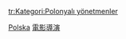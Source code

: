 {{Commonscat|Film directors from Poland}}

[[Category:各國電影導演|Polska]]
[[Category:波兰电影人|電影導演]]

[[tr:Kategori:Polonyalı_yönetmenler|tr:Kategori:Polonyalı yönetmenler]]